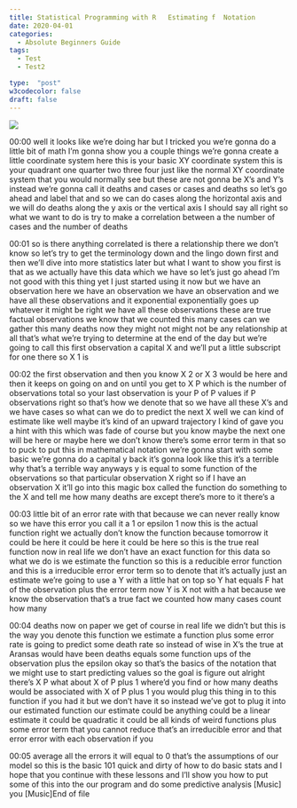 ```yaml
---
title: Statistical Programming with R   Estimating f  Notation 
date: 2020-04-01
categories:
  - Absolute Beginners Guide
tags:
  - Test
  - Test2

type:  "post"
w3codecolor: false
draft: false
---
```


<a href="https://www.youtube.com/watch?v=Owi5GJWuV8o">
<img src="https://www.cradletograver.com/auto-posts/images/33-AbsoluteBeginnersGuide-DTdatatableCOVID19coronavirussortwithR.mp4.jpg">
</a>









00:00
well it looks like we're doing har but I tricked you
we're gonna do a little bit of math I'm gonna show you a couple things we're
gonna create a little coordinate system here this is your basic XY coordinate
system this is your quadrant one quarter two three four just like the normal XY
coordinate system that you would normally see but these are not gonna be
X's and Y's instead we're gonna call it deaths and cases or cases and deaths so
let's go ahead and label that and so we can do cases along the horizontal axis
and we will do deaths along the y axis or the vertical axis I should say
all right so what we want to do is try to make a correlation between a the
number of cases and the number of deaths

00:01
so is there anything correlated is there a relationship there we don't know so
let's try to get the terminology down and the lingo down first and then we'll
dive into more statistics later but what I want to show you first is that as we
actually have this data which we have so let's just go ahead I'm not good with
this thing yet I just started using it now but we have an observation here we
have an observation we have an observation and we have all these
observations and it exponential exponentially goes up whatever it might
be right we have all these observations these are true factual observations we
know that we counted this many cases can we gather this many deaths now they
might not might not be any relationship at all that's what we're trying to
determine at the end of the day but we're going to call this first
observation a capital X and we'll put a little subscript for one there so X 1 is

00:02
the first observation and then you know X 2 or X 3 would be here and then it
keeps on going on and on until you get to X P which is the number of
observations total so your last observation is your P of P values if P
observations right so that's how we denote that so we have all these X's and
we have cases so what can we do to predict the next X well we can kind of
estimate like well maybe it's kind of an upward trajectory I kind of gave you a
hint with this which was fade of course but you know maybe the next one will be
here or maybe here we don't know there's some error term in that
so to puck to put this in mathematical notation we're gonna start with some
basic we're gonna do a capital y back it's gonna look like this
it's a terrible why that's a terrible way anyways y is equal to some function
of the observations so that particular observation X right so if I have an
observation X it'll go into this magic box called the function do something to
the X and tell me how many deaths are except there's more to it there's a

00:03
little bit of an error rate with that because we can never really know so we
have this error you call it a 1 or epsilon 1 now this is the actual
function right we actually don't know the function because tomorrow it could
be here it could be here it could be here so this is the true real function
now in real life we don't have an exact function for this data so what we do is
we estimate the function so this is a reducible error function and this is a
irreducible error error term so to denote that it's actually just an
estimate we're going to use a Y with a little hat on top so Y hat equals F hat
of the observation plus the error term now Y is X not with a hat because we
know the observation that's a true fact we counted how many cases count how many

00:04
deaths now on paper we get of course in real life we didn't but this is the way
you denote this function we estimate a function plus some error rate is going
to predict some death rate so instead of wise in X's the true at Aransas would
have been deaths equals some function ups of the observation plus the epsilon
okay so that's the basics of the notation that we might use to start
predicting values so the goal is figure out alright there's X P what about X of
P plus 1 where'd you find or how many deaths would be associated with X of P
plus 1 you would plug this thing in to this function if you had it but we don't
have it so instead we've got to plug it into our estimated function our estimate
could be anything could be a linear estimate it could be quadratic it could
be all kinds of weird functions plus some error term that you cannot reduce
that's an irreducible error and that error error with each observation if you

00:05
average all the errors it will equal to 0 that's the assumptions of our model so
this is the basic 101 quick and dirty of how to do basic stats and I hope that
you continue with these lessons and I'll show you how to put some of this into
the our program and do some predictive analysis [Music] you [Music]End of file

